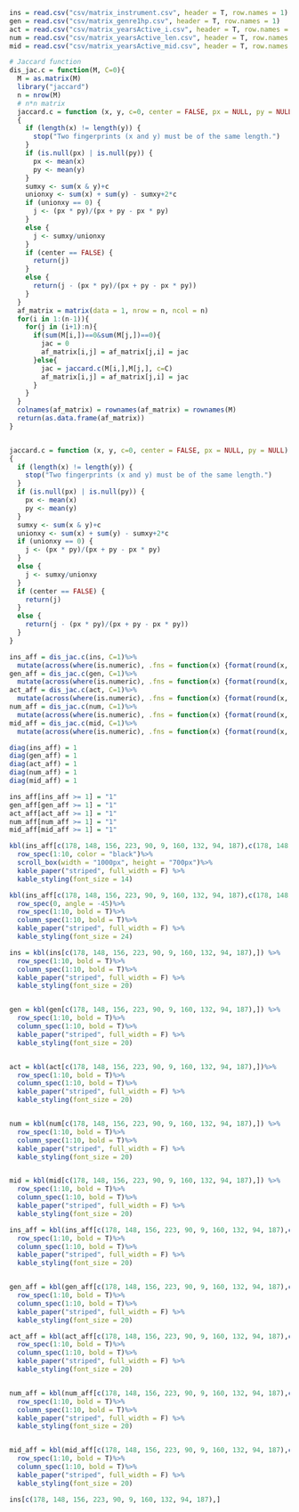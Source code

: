 ```r
ins = read.csv("csv/matrix_instrument.csv", header = T, row.names = 1)
gen = read.csv("csv/matrix_genre1hp.csv", header = T, row.names = 1)
act = read.csv("csv/matrix_yearsActive_i.csv", header = T, row.names = 1, check.names=FALSE)
num = read.csv("csv/matrix_yearsActive_len.csv", header = T, row.names = 1, check.names=FALSE)
mid = read.csv("csv/matrix_yearsActive_mid.csv", header = T, row.names = 1, check.names=FALSE)
```

```r
# Jaccard function
dis_jac.c = function(M, C=0){
  M = as.matrix(M)
  library("jaccard")
  n = nrow(M)
  # n*n matrix
  jaccard.c = function (x, y, c=0, center = FALSE, px = NULL, py = NULL) 
  {
    if (length(x) != length(y)) {
      stop("Two fingerprints (x and y) must be of the same length.")
    }
    if (is.null(px) | is.null(py)) {
      px <- mean(x)
      py <- mean(y)
    }
    sumxy <- sum(x & y)+c
    unionxy <- sum(x) + sum(y) - sumxy+2*c
    if (unionxy == 0) {
      j <- (px * py)/(px + py - px * py)
    }
    else {
      j <- sumxy/unionxy
    }
    if (center == FALSE) {
      return(j)
    }
    else {
      return(j - (px * py)/(px + py - px * py))
    }
  }
  af_matrix = matrix(data = 1, nrow = n, ncol = n)
  for(i in 1:(n-1)){
    for(j in (i+1):n){
      if(sum(M[i,])==0&sum(M[j,])==0){
        jac = 0
        af_matrix[i,j] = af_matrix[j,i] = jac
      }else{
        jac = jaccard.c(M[i,],M[j,], c=C)
        af_matrix[i,j] = af_matrix[j,i] = jac
      }
    }
  }
  colnames(af_matrix) = rownames(af_matrix) = rownames(M)
  return(as.data.frame(af_matrix))
}


jaccard.c = function (x, y, c=0, center = FALSE, px = NULL, py = NULL) 
{
  if (length(x) != length(y)) {
    stop("Two fingerprints (x and y) must be of the same length.")
  }
  if (is.null(px) | is.null(py)) {
    px <- mean(x)
    py <- mean(y)
  }
  sumxy <- sum(x & y)+c
  unionxy <- sum(x) + sum(y) - sumxy+2*c
  if (unionxy == 0) {
    j <- (px * py)/(px + py - px * py)
  }
  else {
    j <- sumxy/unionxy
  }
  if (center == FALSE) {
    return(j)
  }
  else {
    return(j - (px * py)/(px + py - px * py))
  }
}
```

```r
ins_aff = dis_jac.c(ins, C=1)%>%
  mutate(across(where(is.numeric), .fns = function(x) {format(round(x, 2), nsmall = 2)}))
gen_aff = dis_jac.c(gen, C=1)%>%
  mutate(across(where(is.numeric), .fns = function(x) {format(round(x, 2), nsmall = 2)}))
act_aff = dis_jac.c(act, C=1)%>%
  mutate(across(where(is.numeric), .fns = function(x) {format(round(x, 2), nsmall = 2)}))
num_aff = dis_jac.c(num, C=1)%>%
  mutate(across(where(is.numeric), .fns = function(x) {format(round(x, 2), nsmall = 2)}))
mid_aff = dis_jac.c(mid, C=1)%>%
  mutate(across(where(is.numeric), .fns = function(x) {format(round(x, 2), nsmall = 2)}))
```

```r
diag(ins_aff) = 1
diag(gen_aff) = 1
diag(act_aff) = 1
diag(num_aff) = 1
diag(mid_aff) = 1
```

```r
ins_aff[ins_aff >= 1] = "1"
gen_aff[gen_aff >= 1] = "1"
act_aff[act_aff >= 1] = "1"
num_aff[num_aff >= 1] = "1"
mid_aff[mid_aff >= 1] = "1"
```

```r
kbl(ins_aff[c(178, 148, 156, 223, 90, 9, 160, 132, 94, 187),c(178, 148, 156, 223, 90, 9, 160, 132, 94, 187)]) %>%
  row_spec(1:10, color = "black")%>%
  scroll_box(width = "1000px", height = "700px")%>%
  kable_paper("striped", full_width = F) %>%
  kable_styling(font_size = 14)
```

```r
kbl(ins_aff[c(178, 148, 156, 223, 90, 9, 160, 132, 94, 187),c(178, 148, 156, 223, 90, 9, 160, 132, 94, 187)]) %>%
  row_spec(0, angle = -45)%>%
  row_spec(1:10, bold = T)%>%
  column_spec(1:10, bold = T)%>%
  kable_paper("striped", full_width = F) %>%
  kable_styling(font_size = 24)
```


```r
ins = kbl(ins[c(178, 148, 156, 223, 90, 9, 160, 132, 94, 187),]) %>%
  row_spec(1:10, bold = T)%>%
  column_spec(1:10, bold = T)%>%
  kable_paper("striped", full_width = F) %>%
  kable_styling(font_size = 20)


gen = kbl(gen[c(178, 148, 156, 223, 90, 9, 160, 132, 94, 187),]) %>%
  row_spec(1:10, bold = T)%>%
  column_spec(1:10, bold = T)%>%
  kable_paper("striped", full_width = F) %>%
  kable_styling(font_size = 20)


act = kbl(act[c(178, 148, 156, 223, 90, 9, 160, 132, 94, 187),])%>%
  row_spec(1:10, bold = T)%>%
  column_spec(1:10, bold = T)%>%
  kable_paper("striped", full_width = F) %>%
  kable_styling(font_size = 20)


num = kbl(num[c(178, 148, 156, 223, 90, 9, 160, 132, 94, 187),]) %>%
  row_spec(1:10, bold = T)%>%
  column_spec(1:10, bold = T)%>%
  kable_paper("striped", full_width = F) %>%
  kable_styling(font_size = 20)


mid = kbl(mid[c(178, 148, 156, 223, 90, 9, 160, 132, 94, 187),]) %>%
  row_spec(1:10, bold = T)%>%
  column_spec(1:10, bold = T)%>%
  kable_paper("striped", full_width = F) %>%
  kable_styling(font_size = 20)
```



```r


ins_aff = kbl(ins_aff[c(178, 148, 156, 223, 90, 9, 160, 132, 94, 187),c(178, 148, 156, 223, 90, 9, 160, 132, 94, 187)]) %>%
  row_spec(1:10, bold = T)%>%
  column_spec(1:10, bold = T)%>%
  kable_paper("striped", full_width = F) %>%
  kable_styling(font_size = 20)


gen_aff = kbl(gen_aff[c(178, 148, 156, 223, 90, 9, 160, 132, 94, 187),c(178, 148, 156, 223, 90, 9, 160, 132, 94, 187)]) %>%
  row_spec(1:10, bold = T)%>%
  column_spec(1:10, bold = T)%>%
  kable_paper("striped", full_width = F) %>%
  kable_styling(font_size = 20)

act_aff = kbl(act_aff[c(178, 148, 156, 223, 90, 9, 160, 132, 94, 187),c(178, 148, 156, 223, 90, 9, 160, 132, 94, 187)])%>%
  row_spec(1:10, bold = T)%>%
  column_spec(1:10, bold = T)%>%
  kable_paper("striped", full_width = F) %>%
  kable_styling(font_size = 20)


num_aff = kbl(num_aff[c(178, 148, 156, 223, 90, 9, 160, 132, 94, 187),c(178, 148, 156, 223, 90, 9, 160, 132, 94, 187)]) %>%
  row_spec(1:10, bold = T)%>%
  column_spec(1:10, bold = T)%>%
  kable_paper("striped", full_width = F) %>%
  kable_styling(font_size = 20)


mid_aff = kbl(mid_aff[c(178, 148, 156, 223, 90, 9, 160, 132, 94, 187),c(178, 148, 156, 223, 90, 9, 160, 132, 94, 187)]) %>%
  row_spec(1:10, bold = T)%>%
  column_spec(1:10, bold = T)%>%
  kable_paper("striped", full_width = F) %>%
  kable_styling(font_size = 20)
```

```r
ins[c(178, 148, 156, 223, 90, 9, 160, 132, 94, 187),]
```
